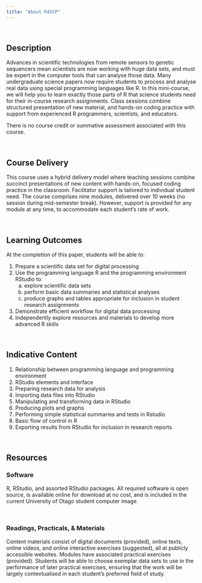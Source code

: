 ```yaml
---
title: "About R4SSP"
---
```


\

## Description

Advances in scientific technologies from remote sensors to genetic sequencers mean scientists are now working with huge data sets, and must be expert in the computer tools that can analyse those data. Many undergraduate science papers now require students to process and analyse real data using special programming languages like R. In this mini-course, we will help you to learn exactly those parts of R that science students need for their in-course research assignments. Class sessions combine structured presentation of new material, and hands-on coding practice with support from experienced R programmers, scientists, and educators.

There is no course credit or summative assessment associated with this course.

\

## Course Delivery

This course uses a hybrid delivery model where teaching sessions combine succinct presentations of new content with hands-on, focused coding practice in the classroom. Facilitator support is tailored to individual student need. The course comprises nine modules, delivered over 10 weeks (no session during mid-semester break). However, support is provided for any module at any time, to accommodate each student's rate of work.


\

## Learning Outcomes

At the completion of this paper, students will be able to:

1. Prepare a scientific data set for digital processing
2. Use the programming language R and the programming environment RStudio to: 
    a. explore scientific data sets
    b. perform basic data summaries and statistical analyses
    c. produce graphs and tables appropriate for inclusion in student  research assignments
3. Demonstrate efficient workflow for digital data processing
4. Independently explore resources and materials to develop more advanced R skills

\

## Indicative Content 

1. Relationship between programming language and programming environment 
2. RStudio elements and interface 
3. Preparing research data for analysis 
4. Importing data files into RStudio 
5. Manipulating and transforming data in RStudio 
6. Producing plots and graphs 
7. Performing simple statistical summaries and tests in Rstudio
8. Basic flow of control in R 
9. Exporting results from RStudio for inclusion in research reports

\

## Resources

### Software

R, RStudio, and assorted RStudio packages. All required software is open
source, is available online for download at no cost, and is included in
the current University of Otago student computer image.

\

### Readings, Practicals, & Materials

Content materials consist of digital documents (provided), online texts,
online videos, and online interactive exercises (suggested), all at
publicly accessible websites. Modules have associated practical
exercises (provided). Students will be able to choose exemplar data sets
to use in the performance of later practical exercises, ensuring that
the work will be largely contextualised in each student's preferred
field of study.
